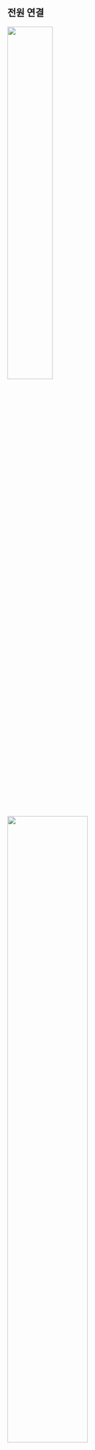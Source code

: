 ## 전원 연결

<Include product='bioentry_w3'><Image src='/img/device/bew3-power-connetion.png' width='45%' className='none' /></Include>

<Include product='biostation_3'><Image src='/img/device/installation-power-connection-bs3.png' width='60%' className='none' /></Include>

<Include product='biostation_2a'><Image src='/img/device/installation-power-connection-bs2a.png' width='60%' className='none' /></Include>

<Include product='facestation_f2'><Image src='/img/device/installation-power-connection-bs2a.png' width='60%' className='none' /></Include>

<Include product='corestation_20'><Image src='/img/device/installation-power-connection-cs20.png' width='60%' className='none' /></Include>

<Include product='corestation_40'><Image src='/img/device/installation-power-connection-cs40.png' width='70%' className='none' /></Include>

<Include product='doorinterface'><Image src='/img/device/installation-power-connection-di24.png' width='75%' className='none' /></Include>

<Include product='biolite_n2'><Image src='/img/device/installation-power-connection-bln2.png' width='60%' className='none' /></Include>

<Include product='xstation_2'><Image src='/img/device/installation-power-connection-xs2.png' width='60%' className='none' /></Include>

<Include product='facestation_2'><Image src='/img/device/installation-power-connection-fs2.png' width='60%' className='none' /></Include>

<Include product='bioentry_p2'><Image src='/img/device/installation-power-connection-bep2.png' width='65%' className='none' /></Include>

<Include product='bioentry_w2'><Image src='/img/device/installation-power-connection-bew2.png' width='65%' className='none' /></Include>

<Include product='doormodule'><Image src='/img/device/installation-power-connection-dm20.png' width='60%' className='none' /></Include>

<Include product='inputmodule'><Image src='/img/device/installation-power-connection-im120.png' width='60%' className='none' /></Include>

<Include product='outputmodule'><Image src='/img/device/installation-power-connection-om120.png' width='30%' className='none' /></Include>

:::caution

<Include product='bioentry_w3,bioentry_w2'>

* Listed Class 2 전원 장치 사용을 권장합니다.

</Include>

{/* BEW2 UL향 합본 문구 */}
<Include product='bioentry_w2'>

* 장치의 전원 장치는 외부 12VDC Listed Class 2 전원 장치 또는 UL294B PoE 전원 장치를 사용해야 합니다.

* ULC S319를 만족하기 위해 'PSC-100A' 전원 공급 장치 및 'Casil CA 1270' 배터리를 연결해야 합니다.

</Include>

<Include product='bioentry_w3,biostation_2a,biostation_3,xstation_2,bioentry_w2'>

* 전원 장치(또는 어댑터)와 PoE 전원 장치를 함께 연결하지 마세요.

</Include>

<Include product='corestation_20,corestation_40,doormodule,inputmodule,outputmodule'>

* 출입 통제 장치와 제품에 연결하는 전원은 반드시 분리하여 사용하세요.

</Include>

<Include product='doorinterface'>

* 리더와 제품에 연결하는 전원은 반드시 분리하여 사용하세요.

</Include>

* 전원 어댑터는 IEC/EN 62368-1 승인을 받은 제품으로 단말기의 소모 전력 이상의 제품을 사용하세요. 전원 어댑터에 다른 기기를 연결하여 사용하려면 단말기의 소모 전력과 다른 기기에 필요한 소모 전력을 합한 전류 용량 이상의 어댑터를 사용해야 합니다.

  * 최대 소모전류 규격은 제품 사양의 [전원](product-specifications#specs.power)을 참고하세요.

<Xclude product='corestation_20,corestation_40,doorinterface,inputmodule,outputmodule'>

* Secure I/O 2, 전기정(전기식 잠금장치), 제품은 반드시 개별 전원을 사용하세요. 전원을 함께 연결하여 사용하면 장치가 오작동할 수 있습니다.

</Xclude>

<Include product='biostation_3,facestation_f2'>

* 전원 연결 시 제품과 전원 장치 간의 거리에 주의하세요. 제품과 전원 장치는 최대한 가깝게 설치해야 합니다. 올바르게 연결하지 않을 경우 제품이 오작동할 수 있으므로 주의하세요. 제품과 전원 장치의 거리가 먼 경우 16 AWG 또는 18 AWG 케이블을 사용할 것을 권장합니다. 사용하는 케이블의 규격과 설치 환경에 따라 연결할 수 있는 거리가 다를 수 있습니다. 이 제품은 DC 24V와 DC 12V 전원을 모두 지원하므로, 각 케이블 규격에 따른 최대 연장 길이를 확인하여 전원을 올바르게 연결하세요.

  <Table>
  <Thead>
  <Row>
  <Th rowspan='2'>케이블 규격</Th>
  <Th colspan='2'>최대 연장 길이</Th>
  </Row>
  <Row>
  <Th>DC 12V</Th>
  <Th>DC 24V</Th>
  </Row>
  </Thead>
  <Tbody>
  <Row>
  <Td>16 AWG</Td>
  <Td>50 m</Td>
  <Td>150 m</Td>
  </Row>
  <Row>
  <Td>18 AWG</Td>
  <Td>30 m</Td>
  <Td>136 m</Td>
  </Row>
  <Row>
  <Td>20 AWG</Td>
  <Td>20 m</Td>
  <Td>90 m</Td>
  </Row>
  </Tbody>
  </Table>

</Include>

<Include product='facestation_2'>

* 전원 연결 시 제품과 전원 장치 간의 거리에 주의하세요. 제품과 전원 장치는 최대한 가깝게 설치해야 합니다. 올바르게 연결하지 않을 경우 제품이 오작동할 수 있으므로 주의하세요. 제품과 전원 장치의 거리가 먼 경우 16 AWG 또는 18 AWG 케이블을 사용할 것을 권장합니다. 사용하는 케이블의 규격과 설치 환경에 따라 연결할 수 있는 거리가 다를 수 있습니다.

  <Table>
  <Thead>
  <Row>
  <Th rowspan='2'>케이블 규격</Th>
  <Th colspan='2'>최대 연장 길이</Th>
  </Row>
  </Thead>
  <Tbody>
  <Row>
  <Td>16 AWG</Td>
  <Td>150 m</Td>
  </Row>
  <Row>
  <Td>18 AWG</Td>
  <Td>136 m</Td>
  </Row>
  <Row>
  <Td>20 AWG</Td>
  <Td>90 m</Td>
  </Row>
  </Tbody>
  </Table>

</Include>

* 전원 어댑터를 사용할 경우 전원 케이블의 길이를 임의로 연장하지 마세요.

<Include product='biostation_3,xstation_2,facestation_2'>

* CAT5 UTP 2-Wire 케이블을 전원 공급 용도로 사용하지 마세요.

</Include>

<Include product='bioentry_w2'>

* 알람 신호는 릴레이 접점 방식으로 AC OK 및 배터리 저전압 상태 핀을 통해 전송됩니다.

  <div className='overflow-x'>

  | 기능 | 설명 | 릴레이 상태 |
  | :--: | :--: | :--: |
  | AC 전원 확인 | AC 전원 켜짐 | 단락 |
  | ^ | AC 전원 꺼짐 | 단선 |
  | 배터리 저전압 상태 | 배터리 전압이 11 V 이하일 때 | 단락 |
  | ^ | 배터리 전압이 11 V 이상일 때 | 단선 |

  </div>

* 알람 신호 기능을 사용하려면 외부 전원 소스가 필요합니다. 최대 인가 전압은 30 V이며, 최대 싱크 전류는 1 A입니다.

* PoE 전원은 National Electrical Code, ANSI / NFPA 70, Article 725.121, 클래스 2 및 클래스 3 회로의 전원을 준수해야합니다.

* 5e 케이블 연결은 권장하는 최소 성능 범주입니다. 성능 범주는 설치 현장에서 요구되는 전송 속도와 일치해야 합니다.

* PSE 또는 전력 인젝터와 PD 사이에 연결할 수 있는 최소 도체 게이지는 패치 코드의 경우 26 AWG(0.13 mm2)입니다. 수평 또는 라이저 케이블의 경우 24 AWG(0.21 mm2)입니다.

* PoE를 이용해 전원을 공급할 경우 UL294B 또는 UL294 8th Edition을 준수해야 합니다.

* IEEE 802.3 (at 또는 af) 사양의 준수는 이 요구 사항의 일환으로 치부되지 않습니다.

</Include>

:::

<Include product='corestation_20,corestation_40,doorinterface,inputmodule,outputmodule'>

:::info

전원 장애를 막기 위해 무정전 전원 장치(UPS)를 연결하여 사용할 것을 권장합니다.

:::

</Include>